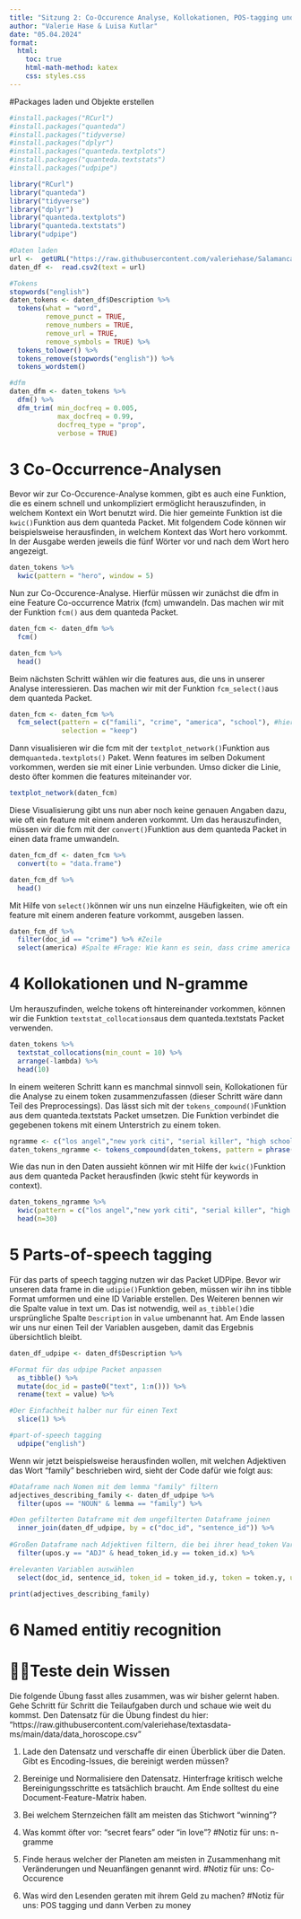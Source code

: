 ```yaml
---
title: "Sitzung 2: Co-Occurence Analyse, Kollokationen, POS-tagging und named entity recognition"
author: "Valerie Hase & Luisa Kutlar"
date: "05.04.2024"
format:
  html:
    toc: true
    html-math-method: katex
    css: styles.css
---
```


#Packages laden und Objekte erstellen

```r
#install.packages("RCurl")
#install.packages("quanteda")
#install.packages("tidyverse)
#install.packages("dplyr")
#install.packages("quanteda.textplots")
#install.packages("quanteda.textstats")
#install.packages("udpipe")

library("RCurl")
library("quanteda")
library("tidyverse")
library("dplyr")
library("quanteda.textplots")
library("quanteda.textstats")
library("udpipe")


```

```r
#Daten laden
url <-  getURL("https://raw.githubusercontent.com/valeriehase/Salamanca-CSS-SummerSchool/main/Processing%20text%20and%20text%20as%20data/data_tvseries.csv")
daten_df <-  read.csv2(text = url)

#Tokens
stopwords("english")
daten_tokens <- daten_df$Description %>% 
  tokens(what = "word",
         remove_punct = TRUE, 
         remove_numbers = TRUE, 
         remove_url = TRUE, 
         remove_symbols = TRUE) %>% 
  tokens_tolower() %>% 
  tokens_remove(stopwords("english")) %>% 
  tokens_wordstem()

#dfm
daten_dfm <- daten_tokens %>% 
  dfm() %>% 
  dfm_trim( min_docfreq = 0.005, 
            max_docfreq = 0.99, 
            docfreq_type = "prop", 
            verbose = TRUE) 
```

# 3 Co-Occurrence-Analysen

Bevor wir zur Co-Occurence-Analyse kommen, gibt es auch eine Funktion, die es einem schnell und unkompliziert ermöglicht herauszufinden, in welchem Kontext ein Wort benutzt wird. Die hier gemeinte Funktion ist die `kwic()`Funktion aus dem quanteda Packet. Mit folgendem Code können wir beispielsweise herausfinden, in welchem Kontext das Wort hero vorkommt. In der Ausgabe werden jeweils die fünf Wörter vor und nach dem Wort hero angezeigt.

```r
daten_tokens %>% 
  kwic(pattern = "hero", window = 5)
```

Nun zur Co-Occurence-Analyse. Hierfür müssen wir zunächst die dfm in eine Feature Co-occurrence Matrix (fcm) umwandeln. Das machen wir mit der Funktion `fcm()` aus dem quanteda Packet.

```r
daten_fcm <- daten_dfm %>% 
  fcm()

daten_fcm %>% 
  head()
```

Beim nächsten Schritt wählen wir die features aus, die uns in unserer Analyse interessieren. Das machen wir mit der Funktion `fcm_select()`aus dem quanteda Packet.

```r
daten_fcm <- daten_fcm %>% 
  fcm_select(pattern = c("famili", "crime", "america", "school"), #hier noch bessere Begriffe vielleicht über topfeatures oder topic modeling
             selection = "keep")
```

Dann visualisieren wir die fcm mit der `textplot_network()`Funktion aus dem`quanteda.textplots()` Paket. Wenn features im selben Dokument vorkommen, werden sie mit einer Linie verbunden. Umso dicker die Linie, desto öfter kommen die features miteinander vor.

```r
textplot_network(daten_fcm)
```

Diese Visualisierung gibt uns nun aber noch keine genauen Angaben dazu, wie oft ein feature mit einem anderen vorkommt. Um das herauszufinden, müssen wir die fcm mit der `convert()`Funktion aus dem quanteda Packet in einen data frame umwandeln.

```r
daten_fcm_df <- daten_fcm %>% 
  convert(to = "data.frame")

daten_fcm_df %>% 
  head()
```

Mit Hilfe von `select()`können wir uns nun einzelne Häufigkeiten, wie oft ein feature mit einem anderen feature vorkommt, ausgeben lassen.

```r
daten_fcm_df %>%
  filter(doc_id == "crime") %>% #Zeile
  select(america) #Spalte #Frage: Wie kann es sein, dass crime america 0 ist und america crime 2?
```

# 4 Kollokationen und N-gramme

Um herauszufinden, welche tokens oft hintereinander vorkommen, können wir die Funktion `textstat_collocations`aus dem quanteda.textstats Packet verwenden.

```r
daten_tokens %>%
  textstat_collocations(min_count = 10) %>%
  arrange(-lambda) %>%
  head(10)
```

In einem weiteren Schritt kann es manchmal sinnvoll sein, Kollokationen für die Analyse zu einem token zusammenzufassen (dieser Schritt wäre dann Teil des Preprocessings). Das lässt sich mit der `tokens_compound()`Funktion aus dem quanteda.textstats Packet umsetzen. Die Funktion verbindet die gegebenen tokens mit einem Unterstrich zu einem token.

```r
ngramme <- c("los angel","new york citi", "serial killer", "high school", "best friend")
daten_tokens_ngramme <- tokens_compound(daten_tokens, pattern = phrase(ngramme))
```

Wie das nun in den Daten aussieht können wir mit Hilfe der `kwic()`Funktion aus dem quanteda Packet herausfinden (kwic steht für keywords in context).

```r
daten_tokens_ngramme %>% 
  kwic(pattern = c("los angel","new york citi", "serial killer", "high school", "best friend")) %>% 
  head(n=30)
```

# 5 Parts-of-speech tagging

Für das parts of speech tagging nutzen wir das Packet UDPipe. Bevor wir unseren data frame in die `udipie()`Funktion geben, müssen wir ihn ins tibble Format umformen und eine ID Variable erstellen. Des Weiteren bennen wir die Spalte value in text um. Das ist notwendig, weil `as_tibble()`die ursprüngliche Spalte `Description` in `value` umbenannt hat. Am Ende lassen wir uns nur einen Teil der Variablen ausgeben, damit das Ergebnis übersichtlich bleibt.

```r
daten_df_udpipe <- daten_df$Description %>%

#Format für das udpipe Packet anpassen
  as_tibble() %>%
  mutate(doc_id = paste0("text", 1:n())) %>% 
  rename(text = value) %>%

#Der Einfachheit halber nur für einen Text
  slice(1) %>%

#part-of-speech tagging
  udpipe("english") 
```

Wenn wir jetzt beispielsweise herausfinden wollen, mit welchen Adjektiven das Wort "family" beschrieben wird, sieht der Code dafür wie folgt aus:

```r
#Dataframe nach Nomen mit dem lemma "family" filtern
adjectives_describing_family <- daten_df_udpipe %>%
  filter(upos == "NOUN" & lemma == "family") %>%

#Den gefilterten Dataframe mit dem ungefilterten Dataframe joinen
  inner_join(daten_df_udpipe, by = c("doc_id", "sentence_id")) %>%
  
#Großen Dataframe nach Adjektiven filtern, die bei ihrer head_token Variable die family token_id haben
  filter(upos.y == "ADJ" & head_token_id.y == token_id.x) %>%

#relevanten Variablen auswählen
  select(doc_id, sentence_id, token_id = token_id.y, token = token.y, upos = upos.y)

print(adjectives_describing_family)
```

# 6 Named entitiy recognition

# 👩‍💻Teste dein Wissen

Die folgende Übung fasst alles zusammen, was wir bisher gelernt haben. Gehe Schritt für Schritt die Teilaufgaben durch und schaue wie weit du kommst. 
Den Datensatz für die Übung findest du hier: "https://raw.githubusercontent.com/valeriehase/textasdata-ms/main/data/data_horoscope.csv"

1. Lade den Datensatz und verschaffe dir einen Überblick über die Daten. Gibt es Encoding-Issues, die bereinigt werden müssen?

2. Bereinige und Normalisiere den Datensatz. Hinterfrage kritisch welche Bereinigungsschritte es tatsächlich braucht. Am Ende solltest du eine Document-Feature-Matrix haben.

3. Bei welchem Sternzeichen fällt am meisten das Stichwort "winning"? 

4. Was kommt öfter vor: "secret fears" oder "in love"? #Notiz für uns: n-gramme

5. Finde heraus welcher der Planeten am meisten in Zusammenhang mit Veränderungen und Neuanfängen genannt wird. #Notiz für uns: Co-Occurence 

6. Was wird den Lesenden geraten mit ihrem Geld zu machen? #Notiz für uns: POS tagging und dann Verben zu money 



 
